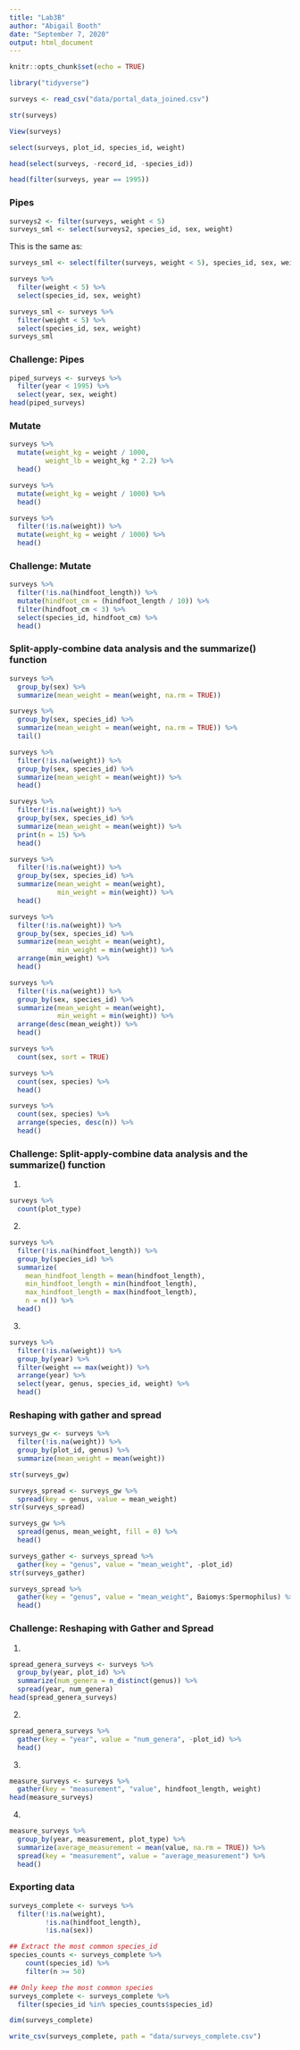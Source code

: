 ```yaml
---
title: "Lab3B"
author: "Abigail Booth"
date: "September 7, 2020"
output: html_document
---
```


```r
knitr::opts_chunk$set(echo = TRUE)
```

```r
library("tidyverse")
```
```r
surveys <- read_csv("data/portal_data_joined.csv")
```
```r
str(surveys)
```
```r
View(surveys)
```
```r
select(surveys, plot_id, species_id, weight)
```
```r
head(select(surveys, -record_id, -species_id))
```
```r
head(filter(surveys, year == 1995))
```
### Pipes 
```r
surveys2 <- filter(surveys, weight < 5)
surveys_sml <- select(surveys2, species_id, sex, weight)
```
This is the same as:
```r
surveys_sml <- select(filter(surveys, weight < 5), species_id, sex, weight)
```
```r
surveys %>% 
  filter(weight < 5) %>% 
  select(species_id, sex, weight)
```
```r
surveys_sml <- surveys %>%
  filter(weight < 5) %>%
  select(species_id, sex, weight)
surveys_sml
```
### Challenge: Pipes
```r
piped_surveys <- surveys %>%
  filter(year < 1995) %>% 
  select(year, sex, weight)
head(piped_surveys)
```
### Mutate
```r
surveys %>%
  mutate(weight_kg = weight / 1000,
         weight_lb = weight_kg * 2.2) %>%
  head()
```
```r
surveys %>%
  mutate(weight_kg = weight / 1000) %>%
  head()
```
```r
surveys %>%
  filter(!is.na(weight)) %>%
  mutate(weight_kg = weight / 1000) %>%
  head()
```
### Challenge: Mutate
```r
surveys %>%
  filter(!is.na(hindfoot_length)) %>% 
  mutate(hindfoot_cm = (hindfoot_length / 10)) %>%
  filter(hindfoot_cm < 3) %>%
  select(species_id, hindfoot_cm) %>%
  head()
```
### Split-apply-combine data analysis and the summarize() function
```r
surveys %>%
  group_by(sex) %>%
  summarize(mean_weight = mean(weight, na.rm = TRUE))
```
```r
surveys %>%
  group_by(sex, species_id) %>%
  summarize(mean_weight = mean(weight, na.rm = TRUE)) %>%
  tail()
```
```r
surveys %>%
  filter(!is.na(weight)) %>%
  group_by(sex, species_id) %>%
  summarize(mean_weight = mean(weight)) %>%
  head()
```
```r
surveys %>%
  filter(!is.na(weight)) %>%
  group_by(sex, species_id) %>%
  summarize(mean_weight = mean(weight)) %>%
  print(n = 15) %>%
  head()
```
```r
surveys %>%
  filter(!is.na(weight)) %>%
  group_by(sex, species_id) %>%
  summarize(mean_weight = mean(weight),
            min_weight = min(weight)) %>%
  head()
```
```r
surveys %>%
  filter(!is.na(weight)) %>%
  group_by(sex, species_id) %>%
  summarize(mean_weight = mean(weight),
            min_weight = min(weight)) %>%
  arrange(min_weight) %>%
  head()
```
```r
surveys %>%
  filter(!is.na(weight)) %>%
  group_by(sex, species_id) %>%
  summarize(mean_weight = mean(weight),
            min_weight = min(weight)) %>%
  arrange(desc(mean_weight)) %>%
  head()
```
```r
surveys %>%
  count(sex, sort = TRUE)
```
```r
surveys %>%
  count(sex, species) %>%
  head()
```
```r
surveys %>%
  count(sex, species) %>%
  arrange(species, desc(n)) %>%
  head()
```
### Challenge: Split-apply-combine data analysis and the summarize() function
1. 
```r
surveys %>%
  count(plot_type)
```
2. 
```r
surveys %>%
  filter(!is.na(hindfoot_length)) %>%
  group_by(species_id) %>%
  summarize(
    mean_hindfoot_length = mean(hindfoot_length),
    min_hindfoot_length = min(hindfoot_length),
    max_hindfoot_length = max(hindfoot_length),
    n = n()) %>%
  head()
```
3. 
```r
surveys %>%
  filter(!is.na(weight)) %>% 
  group_by(year) %>%
  filter(weight == max(weight)) %>%
  arrange(year) %>% 
  select(year, genus, species_id, weight) %>%
  head()
```
### Reshaping with gather and spread
```r
surveys_gw <- surveys %>%
  filter(!is.na(weight)) %>%
  group_by(plot_id, genus) %>%
  summarize(mean_weight = mean(weight))
```
```r
str(surveys_gw)
```
```r
surveys_spread <- surveys_gw %>%
  spread(key = genus, value = mean_weight)
str(surveys_spread)
```
```r
surveys_gw %>%
  spread(genus, mean_weight, fill = 0) %>%
  head()
```
```r
surveys_gather <- surveys_spread %>%
  gather(key = "genus", value = "mean_weight", -plot_id)
str(surveys_gather)
```
```r
surveys_spread %>%
  gather(key = "genus", value = "mean_weight", Baiomys:Spermophilus) %>%
  head()
```
### Challenge: Reshaping with Gather and Spread
1. 
```r
spread_genera_surveys <- surveys %>%
  group_by(year, plot_id) %>%
  summarize(num_genera = n_distinct(genus)) %>% 
  spread(year, num_genera) 
head(spread_genera_surveys)
```
2.
```r
spread_genera_surveys %>%
  gather(key = "year", value = "num_genera", -plot_id) %>%
  head()
```
3.
```r
measure_surveys <- surveys %>%
  gather(key = "measurement", "value", hindfoot_length, weight)
head(measure_surveys)
```
4. 
```r
measure_surveys %>%
  group_by(year, measurement, plot_type) %>%
  summarize(average_measurement = mean(value, na.rm = TRUE)) %>%
  spread(key = "measurement", value = "average_measurement") %>% 
  head()
```
### Exporting data
```r
surveys_complete <- surveys %>%
  filter(!is.na(weight),
         !is.na(hindfoot_length),
         !is.na(sex))
```
```r
## Extract the most common species_id
species_counts <- surveys_complete %>%
    count(species_id) %>% 
    filter(n >= 50)

## Only keep the most common species
surveys_complete <- surveys_complete %>%
  filter(species_id %in% species_counts$species_id)
```
```r
dim(surveys_complete)
```
```r
write_csv(surveys_complete, path = "data/surveys_complete.csv")
```